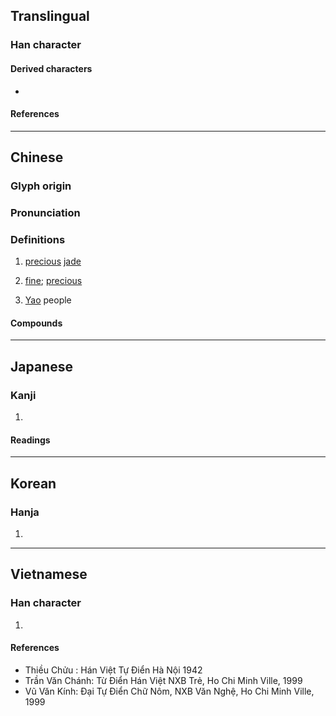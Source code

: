 {{also|瑶}}
{{character info}}
==Translingual==

===Han character===
{{Han char|rn=96|rad=玉|as=10|sn=14|four=17172|canj=MGBOU|ids=⿰𤣩䍃}}

====Derived characters====
* {{l|mul|[[𤁓]]}}

====References====
{{Han ref|kx=0739.010|dj=1149.080|hdz=21132.031|uh=7464}}

----

==Chinese==
{{zh-forms|s=瑶}}

===Glyph origin===
{{Han etym}}

===Pronunciation===
{{zh-pron
|m=yáo
|c=jiu4
|mc=y
|oc=y
|cat=n,a,pn
}}

===Definitions===
{{zh-hanzi}}

# {{lb|zh|literary}} [[precious]] [[jade]]
# {{lb|zh|literary}} [[fine]]; [[precious]]
# {{zh-div|族}} [[Yao]] people

====Compounds====
{{zh-der|江瑤|江瑤柱|琪花瑤草|瑛瑤|瑤光|瑤函|瑤圃|瑤姬|瑤族|瑤林瓊樹|瑤池|瑤池玉液|瑤池金母|瑤池閬苑|瑤牋|瑤琴|瑤環瑜珥|瑤箋|瑤籤|瑤緘|瑤臺|瑤臺瓊室|瑤臺銀闕|瑤臺鏡|瑤英|瑤草|瑤草琪花|瑤華|瑤華浦|瑤華音|瑤觴|瑤踏|瑤釵|瑤階|瑤章|瓊瑤|瓊瑤樓閣|碧瑤|苗瑤語族|駕返瑤池|陳瑤湖|紅瑤}}

----

==Japanese==

===Kanji===
{{ja-kanji|grade=|rs=玉10|shin=瑶}}

# {{rfdef|ja|sort=玉10}}

====Readings====
{{ja-readings
|goon=よう<えう
|kanon=よう<えう
|kun=たま}}

----

==Korean==

===Hanja===
{{ko-hanja|hangeul=요|eumhun=|rv=yo|mr=yo|y=yo}}

# {{rfdef|ko|sort=玉10}}

----

==Vietnamese==

===Han character===
{{vi-hantu|dao|rs=玉10}}

# {{rfdef|vi|sort=玉10}}

====References====
* Thiều Chửu : Hán Việt Tự Điển Hà Nội 1942
* Trần Văn Chánh: Từ Điển Hán Việt NXB Trẻ, Ho Chi Minh Ville, 1999
* Vũ Văn Kính: Đại Tự Điển Chữ Nôm, NXB Văn Nghệ, Ho Chi Minh Ville, 1999